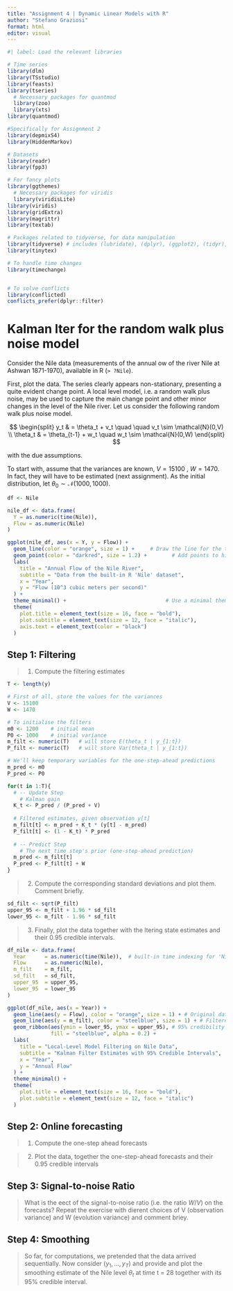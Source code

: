 ```yaml
---
title: "Assignment 4 | Dynamic Linear Models with R"
author: "Stefano Graziosi"
format: html
editor: visual
---
```


```r
#| label: Load the relevant libraries

# Time series
library(dlm)
library(TSstudio)
library(feasts)
library(tseries)
  # Necessary packages for quantmod
  library(zoo)
  library(xts)
library(quantmod)

#Specifically for Assignment 2
library(depmixS4)
library(HiddenMarkov)

# Datasets
library(readr)
library(fpp3)

# For fancy plots
library(ggthemes)
  # Necessary packages for viridis
  library(viridisLite)
library(viridis)
library(gridExtra)
library(magrittr)
library(textab)

# Packages related to tidyverse, for data manipulation
library(tidyverse) # includes (lubridate), (dplyr), (ggplot2), (tidyr), (tidyselect)
library(tinytex)

# To handle time changes
library(timechange)


# To solve conflicts
library(conflicted)
conflicts_prefer(dplyr::filter)
```

# Kalman lter for the random walk plus noise model

Consider the Nile data (measurements of the annual ow of the river Nile at Ashwan 1871-1970), available in R (`> ?Nile`).

First, plot the data. The series clearly appears non-stationary, presenting a quite evident change point. A local level model, i.e. a random walk plus noise, may be used to capture the main change point and other minor changes in the level of the Nile river. Let us consider the following random walk plus noise model.

$$
\begin{split}
y_t & = \theta_t + v_t \quad \quad v_t \sim \mathcal{N}(0,V) \\
\theta_t & = \theta_{t-1} + w_t \quad w_t \sim \mathcal{N}(0,W)
\end{split}
$$

with the due assumptions.

To start with, assume that the variances are known, $V = 15100$ , $W = 1470$. In fact, they will have to be estimated (next assignment). As the initial distribution, let $\theta_0 \sim \mathcal{N} (1000,1000)$.

```r
df <- Nile

nile_df <- data.frame(
  Y = as.numeric(time(Nile)),
  Flow = as.numeric(Nile)
)
```


```r
ggplot(nile_df, aes(x = Y, y = Flow)) +
  geom_line(color = "orange", size = 1) +     # Draw the line for the time series
  geom_point(color = "darkred", size = 1.2) +        # Add points to highlight each annual measurement
  labs(
    title = "Annual Flow of the Nile River",
    subtitle = "Data from the built-in R 'Nile' dataset",
    x = "Year",
    y = "Flow (10^3 cubic meters per second)"
  ) +
  theme_minimal() +                                # Use a minimal theme for a clean appearance
  theme(
    plot.title = element_text(size = 16, face = "bold"),
    plot.subtitle = element_text(size = 12, face = "italic"),
    axis.text = element_text(color = "black")
  )
```


## Step 1: Filtering

> 1.  Compute the filtering estimates

```r
T <- length(y)

# First of all, store the values for the variances
V <- 15100
W <- 1470

# To initialise the filters
m0 <- 1200    # initial mean
P0 <- 1000    # initial variance
m_filt <- numeric(T)   # will store E(theta_t | y_{1:t})
P_filt <- numeric(T)   # will store Var(theta_t | y_{1:t})

# We'll keep temporary variables for the one-step-ahead predictions
m_pred <- m0
P_pred <- P0

for(t in 1:T){
  # -- Update Step
    # Kalman gain
  K_t <- P_pred / (P_pred + V)
  
  # Filtered estimates, given observation y[t]
  m_filt[t] <- m_pred + K_t * (y[t] - m_pred)
  P_filt[t] <- (1 - K_t) * P_pred
  
  # -- Predict Step
    # The next time step's prior (one-step-ahead prediction)
  m_pred <- m_filt[t]
  P_pred <- P_filt[t] + W
}
```

> 2.  Compute the corresponding standard deviations and plot them. Comment briefly.

```r
sd_filt <- sqrt(P_filt)
upper_95 <- m_filt + 1.96 * sd_filt
lower_95 <- m_filt - 1.96 * sd_filt
```

> 3.  Finally, plot the data together with the ltering state estimates and their 0.95 credible intervals.

```r
df_nile <- data.frame(
  Year      = as.numeric(time(Nile)),  # built-in time indexing for 'Nile'
  Flow      = as.numeric(Nile),
  m_filt    = m_filt,
  sd_filt   = sd_filt,
  upper_95  = upper_95,
  lower_95  = lower_95
)

ggplot(df_nile, aes(x = Year)) +
  geom_line(aes(y = Flow), color = "orange", size = 1) + # Original data (gray line)
  geom_line(aes(y = m_filt), color = "steelblue", size = 1) + # Filtered estimates (blue line)
  geom_ribbon(aes(ymin = lower_95, ymax = upper_95), # 95% credibility interval around the filtered estimates
              fill = "steelblue", alpha = 0.2) +
  labs(
    title = "Local-Level Model Filtering on Nile Data",
    subtitle = "Kalman Filter Estimates with 95% Credible Intervals",
    x = "Year",
    y = "Annual Flow"
  ) +
  theme_minimal() +
  theme(
    plot.title = element_text(size = 16, face = "bold"),
    plot.subtitle = element_text(size = 12, face = "italic")
  )
```


## Step 2: Online forecasting

> 1.  Compute the one-step ahead forecasts

> 2.  Plot the data, together the one-step-ahead forecasts and their 0.95 credible intervals

## Step 3: Signal-to-noise Ratio

> What is the eect of the signal-to-noise ratio (i.e. the ratio $W/V$) on the forecasts? Repeat the exercise with dierent choices of V (observation variance) and W (evolution variance) and comment briey.

## Step 4: Smoothing

> So far, for computations, we pretended that the data arrived sequentially. Now consider $(y_1, \ldots,y_T)$ and provide and plot the smoothing estimate of the Nile level $\theta_t$ at time t = 28 together with its 95% credible interval.
